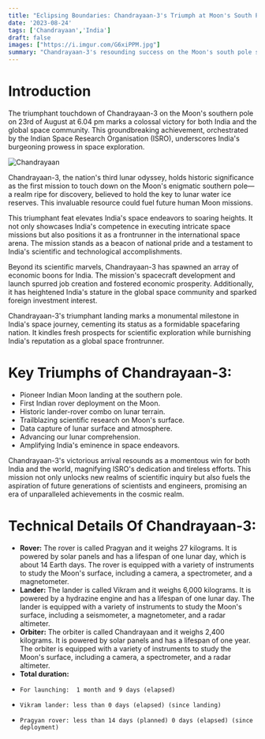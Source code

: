 ```yaml
---
title: "Eclipsing Boundaries: Chandrayaan-3's Triumph at Moon's South Pole"
date: '2023-08-24'
tags: ['Chandrayaan','India']
draft: false
images: ["https://i.imgur.com/G6xiPPM.jpg"]
summary: "Chandrayaan-3's resounding success on the Moon's south pole signifies India's space prowess. ISRO's achievement propels India's cosmic identity, science exploration, and global standing."
---
```


# Introduction
The triumphant touchdown of Chandrayaan-3 on the Moon's southern pole on 23rd of August at 6.04 pm marks a colossal victory for both India and the global space community. This groundbreaking achievement, orchestrated by the Indian Space Research Organisation (ISRO), underscores India's burgeoning prowess in space exploration.

![Chandrayaan](https://i.imgur.com/5HOD98Y.jpg)

Chandrayaan-3, the nation's third lunar odyssey, holds historic significance as the first mission to touch down on the Moon's enigmatic southern pole—a realm ripe for discovery, believed to hold the key to lunar water ice reserves. This invaluable resource could fuel future human Moon missions.

This triumphant feat elevates India's space endeavors to soaring heights. It not only showcases India's competence in executing intricate space missions but also positions it as a frontrunner in the international space arena. The mission stands as a beacon of national pride and a testament to India's scientific and technological accomplishments.

Beyond its scientific marvels, Chandrayaan-3 has spawned an array of economic boons for India. The mission's spacecraft development and launch spurred job creation and fostered economic prosperity. Additionally, it has heightened India's stature in the global space community and sparked foreign investment interest.

Chandrayaan-3's triumphant landing marks a monumental milestone in India's space journey, cementing its status as a formidable spacefaring nation. It kindles fresh prospects for scientific exploration while burnishing India's reputation as a global space frontrunner.



# Key Triumphs of Chandrayaan-3:



- Pioneer Indian Moon landing at the southern pole.
- First Indian rover deployment on the Moon.
- Historic lander-rover combo on lunar terrain.
- Trailblazing scientific research on Moon's surface.
- Data capture of lunar surface and atmosphere.
- Advancing our lunar comprehension.
- Amplifying India's eminence in space endeavors.

Chandrayaan-3's victorious arrival resounds as a momentous win for both India and the world, magnifying ISRO's dedication and tireless efforts. This mission not only unlocks new realms of scientific inquiry but also fuels the aspiration of future generations of scientists and engineers, promising an era of unparalleled achievements in the cosmic realm.
# Technical Details Of Chandrayaan-3:
-   **Rover:**  The rover is called Pragyan and it weighs 27 kilograms. It is powered by solar panels and has a lifespan of one lunar day, which is about 14 Earth days. The rover is equipped with a variety of instruments to study the Moon's surface, including a camera, a spectrometer, and a magnetometer.
-   **Lander:**  The lander is called Vikram and it weighs 6,000 kilograms. It is powered by a hydrazine engine and has a lifespan of one lunar day. The lander is equipped with a variety of instruments to study the Moon's surface, including a seismometer, a magnetometer, and a radar altimeter.
-   **Orbiter:**  The orbiter is called Chandrayaan and it weighs 2,400 kilograms. It is powered by solar panels and has a lifespan of one year. The orbiter is equipped with a variety of instruments to study the Moon's surface, including a camera, a spectrometer, and a radar altimeter.
-   **Total duration:** 
-     For launching:  1 month and 9 days (elapsed) 
-     Vikram lander: less than 0 days (elapsed) (since landing) 
-     Pragyan rover: less than 14 days (planned) 0 days (elapsed) (since deployment)